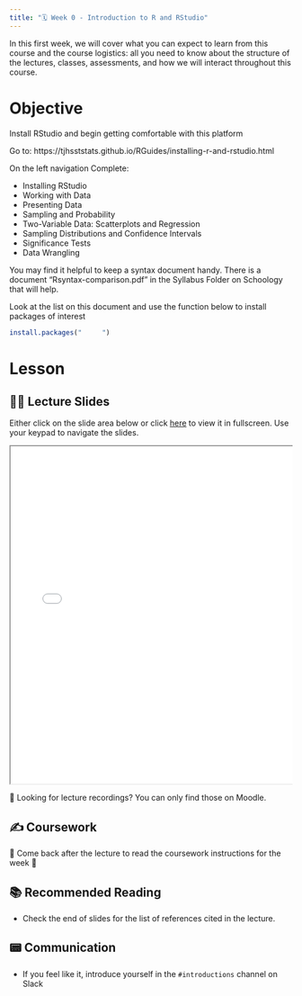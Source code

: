 ```yaml
---
title: "🗓️ Week 0 - Introduction to R and RStudio"
---
```


In this first week, we will cover what you can expect to learn from this course and the course logistics: all you need to know about the structure of the lectures, classes, assessments, and how we will interact throughout this course. 

# Objective
Install RStudio and begin getting comfortable with this platform

Go to: https://tjhsststats.github.io/RGuides/installing-r-and-rstudio.html

On the left navigation Complete:

 - Installing RStudio
 - Working with Data
 - Presenting Data
 - Sampling and Probability
 - Two-Variable Data: Scatterplots and Regression
 - Sampling Distributions and Confidence Intervals
 - Significance Tests
 - Data Wrangling
 
You may find it helpful to keep a syntax document handy. There is a document “Rsyntax-comparison.pdf” in the Syllabus Folder on Schoology that will help.

Look at the list on this document and use the function below to install packages of interest

```r
install.packages("     ")
```

# Lesson


## 👨‍🏫 Lecture Slides 

Either click on the slide area below or click [here](slides.qmd) to view it in fullscreen.
Use your keypad to navigate the slides.

<div class="container" style="position: relative;overflow: hidden;width: 100%;min-height:600px;">
<iframe src="slides.html" style="position=absolute;top: 0;left: 0;bottom: 0;right: 0;width: 100%;min-height:600px;"></iframe>
</div>

🎥 Looking for lecture recordings? You can only find those on Moodle.

## ✍️ Coursework

🚧 Come back after the lecture to read the coursework instructions for the week 🚧


## 📚 Recommended Reading

- Check the end of slides for the list of references cited in the lecture.

## 📟 Communication

- If you feel like it, introduce yourself in the `#introductions` channel on Slack